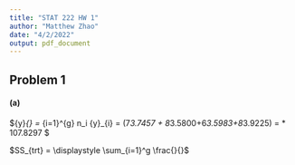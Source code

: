 ```yaml
---
title: "STAT 222 HW 1"
author: "Matthew Zhao"
date: "4/2/2022"
output: pdf_document
---
```


## Problem 1
#### (a)
$\bar{y}_{\cdot\cdot} = \displaystyle \frac{1}{N} \sum_{i=1}^{g} n_i \bar{y}_{i\cdot} = \frac{1}{7+8+6+8} (7*3.7457 + 8*3.5800+6*3.5983+8*3.9225) = \frac{1}{29} * 107.8297 \approx 3.718266 $


$SS_{trt} = \displaystyle \sum_{i=1}^g \frac{}{}$
